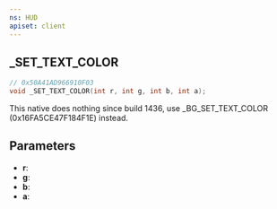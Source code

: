 ```yaml
---
ns: HUD
apiset: client
---
```

## _SET_TEXT_COLOR

```c
// 0x50A41AD966910F03
void _SET_TEXT_COLOR(int r, int g, int b, int a);
```

This native does nothing since build 1436, use _BG_SET_TEXT_COLOR (0x16FA5CE47F184F1E) instead.

## Parameters
* **r**:
* **g**:
* **b**:
* **a**: